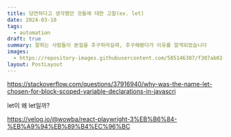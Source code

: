 ```yaml
---
title: 당연하다고 생각했던 것들에 대한 고찰(ex. let)
date: 2024-03-10
tags:
  - automation
draft: true
summary: 잘하는 사람들이 본질을 추구하라길래, 추구해봤다가 이유를 알게되었습니다
images:
  - https://repository-images.githubusercontent.com/585146387/f307ab02-0c46-439b-84e0-319721662dce
layout: PostLayout
---
```


https://stackoverflow.com/questions/37916940/why-was-the-name-let-chosen-for-block-scoped-variable-declarations-in-javascri

let이 왜 let일까?

https://velog.io/@wowba/react-playwright-3%EB%B6%84-%EB%A9%94%EB%89%B4%EC%96%BC
